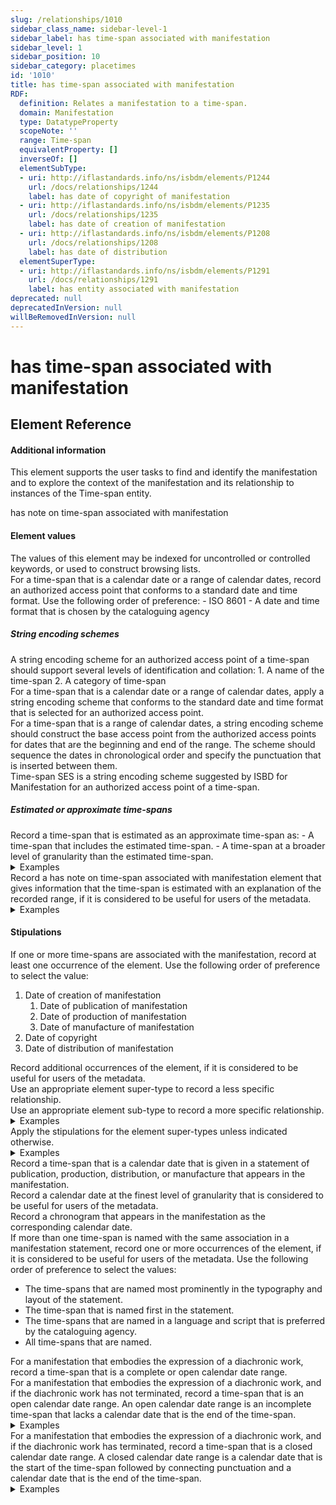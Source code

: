 ```yaml
---
slug: /relationships/1010
sidebar_class_name: sidebar-level-1
sidebar_label: has time-span associated with manifestation
sidebar_level: 1
sidebar_position: 10
sidebar_category: placetimes
id: '1010'
title: has time-span associated with manifestation
RDF:
  definition: Relates a manifestation to a time-span.
  domain: Manifestation
  type: DatatypeProperty
  scopeNote: ''
  range: Time-span
  equivalentProperty: []
  inverseOf: []
  elementSubType:
  - uri: http://iflastandards.info/ns/isbdm/elements/P1244
    url: /docs/relationships/1244
    label: has date of copyright of manifestation
  - uri: http://iflastandards.info/ns/isbdm/elements/P1235
    url: /docs/relationships/1235
    label: has date of creation of manifestation
  - uri: http://iflastandards.info/ns/isbdm/elements/P1208
    url: /docs/relationships/1208
    label: has date of distribution
  elementSuperType:
  - uri: http://iflastandards.info/ns/isbdm/elements/P1291
    url: /docs/relationships/1291
    label: has entity associated with manifestation
deprecated: null
deprecatedInVersion: null
willBeRemovedInVersion: null
---
```

# has time-span associated with manifestation

## Element Reference
<ElementReference frontMatter={frontMatter} />

#### Additional information

<div className="guid">
This element supports the user tasks to find and identify the manifestation and to explore the context of the manifestation and its relationship to instances of the Time-span entity.
</div>

<SeeAlso><InLink href="/docs/notes/1272">has note on time-span associated with manifestation</InLink></SeeAlso>

#### Element values

<div className="guid">
The values of this element may be indexed for uncontrolled or controlled keywords, or used to construct browsing lists.
</div>

<div className="guid">
For a time-span that is a calendar date or a range of calendar dates, record an authorized access point that conforms to a standard date and time format. Use the following order of preference:
  - <InLink href="https://www.iso.org/iso-8601-date-and-time-format.html">ISO 8601</InLink>
  - A date and time format that is chosen by the cataloguing agency
</div>

##### String encoding schemes

<div className="guid">
A string encoding scheme for an authorized access point of a time-span should support several levels of identification and collation:
  1. A name of the time-span
  2. A category of time-span
</div>

<div className="guid">
For a time-span that is a calendar date or a range of calendar dates, apply a string encoding scheme that conforms to the standard date and time format that is selected for an authorized access point.
</div>

<div className="guid">
For a time-span that is a range of calendar dates, a string encoding scheme should construct the base access point from the authorized access points for dates that are the beginning and end of the range. The scheme should sequence the dates in chronological order and specify the punctuation that is inserted between them.
</div>

<div className="guid">
<InLink href="/docs/ves/ISBDMSESTim">Time-span SES</InLink> is a string encoding scheme suggested by ISBD for Manifestation for an authorized access point of a time-span.
</div>

##### Estimated or approximate time-spans

<div className="guid">
Record a time-span that is estimated as an approximate time-span as:
  - A time-span that includes the estimated time-span.
  - A time-span at a broader level of granularity than the estimated time-span.
<details>
  <summary>Examples</summary>
  
    | Property | Value |
    |:---------|:------|
    | has time-span associated with manifestation | "1711-1715" |
    
    *[[Known to be after 1711 and before 1715.]*
    
    | Property | Value |
    |:---------|:------|
    | has time-span associated with manifestation | "16" |
    
    *[Estimated to be a time-span within the 17th century in ISO 8601 format.]*
</details>
</div>

<div className="guid">
Record a <InLink href="/docs/notes/1272">has note on time-span associated with manifestation</InLink> element that gives information that the time-span is estimated with an explanation of the recorded range, if it is considered to be useful for users of the metadata.
<details>
  <summary>Examples</summary>
  
    | Property | Value |
    |:---------|:------|
    | has note on time-span associated with manifestation | "Date of publication is known to be after 1711 and before 1715." |
</details>
</div>

#### Stipulations

<div className="stip">
  <Mandatory />
  
  If one or more time-spans are associated with the manifestation, record at least one occurrence of the element. Use the following order of preference to select the value:
  
  1. Date of creation of manifestation<ol class="al"> <li>Date of publication of manifestation</li> <li>Date of production of manifestation</li> <li>Date of manufacture of manifestation</li> </ol>
  2. Date of copyright
  3. Date of distribution of manifestation
  
  <div className="stip">
  Record additional occurrences of the element, if it is considered to be useful for users of the metadata.
  </div>
</div>

<div className="stip">
  Use an appropriate element super-type to record a less specific relationship.
</div>

<div className="stip">
  Use an appropriate element sub-type to record a more specific relationship.
  
  <details>
  <summary>Examples</summary>
  
  | Property | Value |
  |:---------|:------|
  | has date of copyright of manifestation | "2004" |
  
  *[Full example: <InLink href="/docs/fullex/fx081">Homazh për De Radën (2004; Università della Calabria; videodisk)</InLink>.]*
  </details>
</div>

<div className="stip">
  Apply the stipulations for the element super-types unless indicated otherwise.
  
  <details>
  <summary>Examples</summary>
  
  | Property | Value |
  |:---------|:------|
  | has time-span associated with manifestation | "1979" |
  
  *[Authorized access point of entity.]*
  
  | Property | Value |
  |:---------|:------|
  | has time-span associated with manifestation | "Q2484" |
  
  *[Identifier of entity.]*
  
  | Property | Value |
  |:---------|:------|
  | has time-span associated with manifestation | https://www.wikidata.org/wiki/Q2484 |
  
  *[IRI of entity.]*
  </details>
</div>

<div className="stip">
  Record a time-span that is a calendar date that is given in a statement of publication, production, distribution, or manufacture that appears in the manifestation.
</div>

<div className="stip">
  Record a calendar date at the finest level of granularity that is considered to be useful for users of the metadata.
</div>

<div className="stip">
  Record a chronogram that appears in the manifestation as the corresponding calendar date.
</div>

<div className="stip">
  If more than one time-span is named with the same association in a manifestation statement, record one or more occurrences of the element, if it is considered to be useful for users of the metadata. Use the following order of preference to select the values:
  
  - The time-spans that are named most prominently in the typography and layout of the statement.
  - The time-span that is named first in the statement.
  - The time-spans that are named in a language and script that is preferred by the cataloguing agency.
  - All time-spans that are named.
</div>

<div className="stip">
  For a manifestation that embodies the expression of a diachronic work, record a time-span that is a complete or open calendar date range.
</div>

<div className="stip">
  For a manifestation that embodies the expression of a diachronic work, and if the diachronic work has not terminated, record a time-span that is an open calendar date range. An open calendar date range is an incomplete time-span that lacks a calendar date that is the end of the time-span.
  
  <details>
  <summary>Examples</summary>
  
  | Property | Value |
  |:---------|:------|
  | has time-span associated with manifestation | "1951-" |
  
  <hr />
  
  | Property | Value |
  |:---------|:------|
  | has time-span associated with manifestation | "1 Jan 2000-" |
  </details>
</div>

<div className="stip">
  For a manifestation that embodies the expression of a diachronic work, and if the diachronic work has terminated, record a time-span that is a closed calendar date range. A closed calendar date range is a calendar date that is the start of the time-span followed by connecting punctuation and a calendar date that is the end of the time-span.
  
  <details>
  <summary>Examples</summary>
  
  | Property | Value |
  |:---------|:------|
  | has time-span associated with manifestation | "1951-2001" |
  
  <hr />
  
  | Property | Value |
  |:---------|:------|
  | has time-span associated with manifestation | "1 Jan 2000-15 Nov 2001" |
  </details>
</div>
